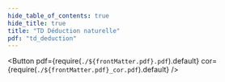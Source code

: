 ```yaml
---
hide_table_of_contents: true
hide_title: true
title: "TD Déduction naturelle"
pdf: "td_deduction"
---
```


<Button 
    pdf={require(`./${frontMatter.pdf}.pdf`).default}
    cor={require(`./${frontMatter.pdf}_cor.pdf`).default}
/>
